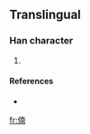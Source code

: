 ==Translingual==

===Han character===
{{Han char|rn=9|rad=人|as=09|sn=11|four=|canj=人十月十 (OJBJ)|ids=⿰[[亻]][[南]]}}

# {{defn|Han|sort=人09}}

====References====
* {{Han ref|kx=0112.071|dkj=|dj=|hdz=|uh=3472|ud=13426|bh=|bd=}}

[[fr:㑲]]
